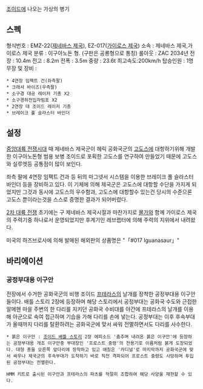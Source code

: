 [[조이드]]에 나오는 가상의 병기

== 스펙 ==
형식번호 : EMZ-22([[제네바스 제국]]), EZ-017([[가이로스 제국]])
소속 : 제네바스 제국,가이로스 제국
분류 : 이구아노돈 형. (구판은 공룡형으로 통칭)
롤아웃 : ZAC 2034년
전장 : 10.4m
전고 : 8.2m
전폭 : 3.5m
중량 : 23.6t
최고속도:200km/h
탑승인원 : 1명 
무장 및 장비 :
 * 4연장 임팩트 건(좌측팔)
 * 크래셔 바이즈(우측팔)
 * 소구경 대공 레이저 기총 X2
 * 소구경하전입자빔포 X2
 * 2연장 대 조이드 레이저 기총
 * 브레이크 풀 슬라스터 바인더

== 설정 ==
[[중앙대륙 전쟁]]시대 때 제네바스 제국군이 헤릭 공화국군의 [[고도스]]에 대항하기위해 개발한 이구아노돈형 범용 보병 조이드로 포획한 고도스를 연구하여 만들었기 때문에 고도스와 실루엣등 공통점이 많이 보인다.

좌측 팔에 4연장 임팩트 건과 등 뒤의 마그넷서 시스템을 이용한 브레이크 풀 슬라스터 바인더 등을 장비하고 있다. 이 기체에 의해 제국군은 고도스에 대항할 수단을 가지게 되었지만 그것과 동시에 고도스의 우수함과, 고도스에 대항할수 있는건 당시의 수준으론 고도스 뿐이라는것을 스스로 증명한 결과가 되어버렸다.

[[2차 대륙 전쟁]] 초기에는 구 제네바스 제국시절과 마찬가지로 [[몰가]]와 함께 가이로스 제국의 주력기중 하나로서 운영되었지만 후계기인 레브랩터에 의해 주력의 지위에서 내려왔다.

미국의 하즈브로사에 의해 발매된 해외판의 상품명은 "「#017 Iguanasaur」"

== 바리에이션 ==
=== 공정부대용 이구안 ===
전장에서 수거한 공화국군의 비행 조이드 [[프테라스]]의 날개를 장착한 공정부대용 이구안들이다. 배틀 스토리 2장에 등장하며 해당 스토리에서 공정부대는 공화국 수도와 근접한 알메헨 마을 주변의 한 다리를 지키던 공화국 수비대를 야간에 프테라스의 날개를 이용해 아군으로 속여 접근하며 기습을 가해 다리를 손에 넣는다. 공정부대는 이후 후속부대가 올때까지 다리를 탈환하려는 공화국군에 맞서 싸워 전멸하면서도 다리를 사수한다.

 * 붉은 이구안 : [[조이드 배틀 스토리]] 2장 에피소드 '춤추며 내려온 붉은 이구안'에 등장하는 공정부대용 개조 이구안중 부대장인 '프로스트 중령'의 전용기로 이름처럼 붉게 도장되었다. 대형 총을 오른쪽 앞다리에 장착하고 있고 애칭은 '카디널'로 마지막까지 공화국군에 맞서 싸우나 제국군의 후속부대가 도착하기 바로 직전 격파되어 프로스트 중령도 사망하며 투입된 공정부대는 전멸한다.

 HMM 키트로 출시된 이구안과 프테라스의 파츠를 적절히 조합하여 해당 사양을 재현할 수 있다.
